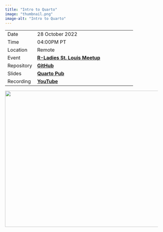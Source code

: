 ```yaml
---
title: "Intro to Quarto"
image: "thumbnail.png"
image-alt: "Intro to Quarto"
---
```


|            |                                                                                            |
|------------------|----------------------------------------------------------|
| Date       | 28 October 2022                                                                           |
| Time       | 04:00PM PT                                                                                 |
| Location   | Remote                                                                                     |
| Event      | [**R-Ladies St. Louis Meetup**](https://www.meetup.com/rladies-st-louis/events/288256892/) |
| Repository | [**GitHub**](https://github.com/ivelasq/2022-10-27_intro-to-quarto/)                       |
| Slides     | [**Quarto Pub**](https://ivelasq.quarto.pub/intro-to-quarto)                                |
| Recording  | [**YouTube**](https://www.youtube.com/watch?v=y6_xMIBKuP4/)                                |

<center><a href="https://ivelasq.quarto.pub/intro-to-quarto"><img src="promo.jpg" target="_blank" style="width:800px;height:450px;"/></a></center>
